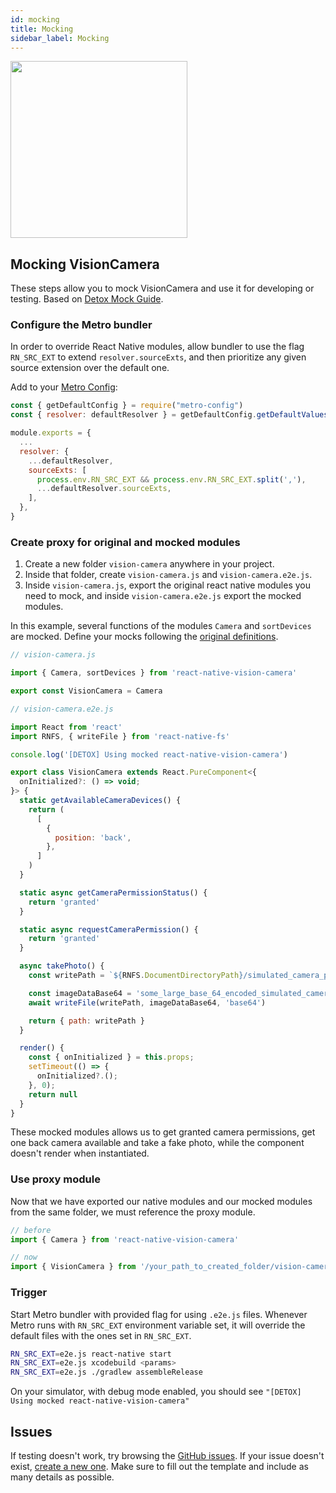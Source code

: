 ```yaml
---
id: mocking
title: Mocking
sidebar_label: Mocking
---
```



<div class="image-container">
  <img width="283" src={useBaseUrl("img/11_back.png")} />
</div>

## Mocking VisionCamera

These steps allow you to mock VisionCamera and use it for developing or testing. Based on
[Detox Mock Guide](https://wix.github.io/Detox/docs/guide/mocking).

### Configure the Metro bundler

In order to override React Native modules, allow bundler to use the flag `RN_SRC_EXT` to extend
`resolver.sourceExts`, and then prioritize any given source extension over the default one.

Add to your [Metro Config](https://facebook.github.io/metro/docs/configuration/):
```js
const { getDefaultConfig } = require("metro-config")
const { resolver: defaultResolver } = getDefaultConfig.getDefaultValues()

module.exports = {
  ...
  resolver: {
    ...defaultResolver,
    sourceExts: [
      process.env.RN_SRC_EXT && process.env.RN_SRC_EXT.split(','),
      ...defaultResolver.sourceExts,
    ],
  },
}
```

### Create proxy for original and mocked modules

1. Create a new folder `vision-camera` anywhere in your project.
2. Inside that folder, create `vision-camera.js` and `vision-camera.e2e.js`.
3. Inside `vision-camera.js`, export the original react native modules you need to mock, and
inside `vision-camera.e2e.js` export the mocked modules.

In this example, several functions of the modules `Camera` and `sortDevices` are mocked.
Define your mocks following the [original definitions](https://github.com/mrousavy/react-native-vision-camera/tree/main/package/src).

```js
// vision-camera.js

import { Camera, sortDevices } from 'react-native-vision-camera'

export const VisionCamera = Camera
```

```js
// vision-camera.e2e.js

import React from 'react'
import RNFS, { writeFile } from 'react-native-fs'

console.log('[DETOX] Using mocked react-native-vision-camera')

export class VisionCamera extends React.PureComponent<{
  onInitialized?: () => void;
}> {
  static getAvailableCameraDevices() {
    return (
      [
        {
          position: 'back',
        },
      ]
    )
  }

  static async getCameraPermissionStatus() {
    return 'granted'
  }

  static async requestCameraPermission() {
    return 'granted'
  }

  async takePhoto() {
    const writePath = `${RNFS.DocumentDirectoryPath}/simulated_camera_photo.png`

    const imageDataBase64 = 'some_large_base_64_encoded_simulated_camera_photo'
    await writeFile(writePath, imageDataBase64, 'base64')

    return { path: writePath }
  }

  render() {
    const { onInitialized } = this.props;
    setTimeout(() => {
      onInitialized?.();
    }, 0);
    return null
  }
}
```

These mocked modules allows us to get granted camera permissions, get one back camera
available and take a fake photo, while the component doesn't render when instantiated.

### Use proxy module

Now that we have exported our native modules and our mocked modules from the same folder,
we must reference the proxy module.

```ts
// before
import { Camera } from 'react-native-vision-camera'

// now
import { VisionCamera } from '/your_path_to_created_folder/vision-camera/vision-camera'
```

### Trigger

Start Metro bundler with provided flag for using `.e2e.js` files.
Whenever Metro runs with `RN_SRC_EXT` environment variable set, it will override the default files with the ones set in `RN_SRC_EXT`.

```sh
RN_SRC_EXT=e2e.js react-native start
RN_SRC_EXT=e2e.js xcodebuild <params>
RN_SRC_EXT=e2e.js ./gradlew assembleRelease
```

On your simulator, with debug mode enabled, you should see
`"[DETOX] Using mocked react-native-vision-camera"`


## Issues

If testing doesn't work, try browsing the [GitHub issues](https://github.com/mrousavy/react-native-vision-camera/issues?q=is%3Aissue). If your issue doesn't exist, [create a new one](https://github.com/mrousavy/react-native-vision-camera/issues/new/choose). Make sure to fill out the template and include as many details as possible.
